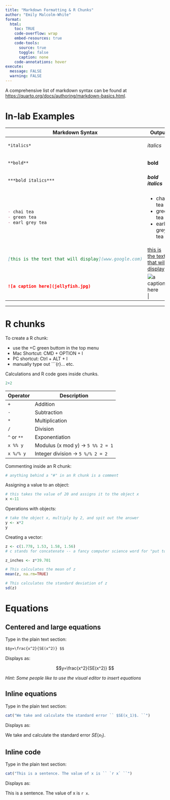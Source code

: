 ```yaml
---
title: "Markdown Formatting & R Chunks"
author: "Emily Malcolm-White"
format:
  html: 
    toc: TRUE
    code-overflow: wrap
    embed-resources: true
    code-tools:
      source: true
      toggle: false
      caption: none
    code-annotations: hover
execute: 
  message: FALSE
  warning: FALSE
---
```


::: {.callout-tip}
A comprehensive list of markdown syntax can be found at [https://quarto.org/docs/authoring/markdown-basics.html](https://quarto.org/docs/authoring/markdown-basics.html). 
:::


# In-lab Examples

+------------------------------------------------------+------------------------------------------------------+
| Markdown Syntax                                      | Output                                               |
+======================================================+======================================================+
| ``` markdown                                         | *italics*                                            |
| *italics*                                            |                                                      |
| ```                                                  |                                                      |
+------------------------------------------------------+------------------------------------------------------+
| ``` markdown                                         | **bold**                                             |
| **bold**                                             |                                                      |
| ```                                                  |                                                      |
+------------------------------------------------------+------------------------------------------------------+
| ``` markdown                                         | ***bold italics***                                   |
| ***bold italics***                                   |                                                      |
| ```                                                  |                                                      |
+------------------------------------------------------+------------------------------------------------------+
| ``` markdown                                         | -   chai tea                                         |
| - chai tea                                           | -   green tea                                        |
| - green tea                                          | -   earl grey tea                                    |
| - earl grey tea                                      |                                                      |
| ```                                                  |                                                      |
+------------------------------------------------------+------------------------------------------------------+
| ``` markdown                                         | [this is the text that will display](www.google.com) |
| [this is the text that will display](www.google.com) |                                                      |
| ```                                                  |                                                      |
+------------------------------------------------------+------------------------------------------------------+
| ``` markdown                                         | ![a caption here](images/jellyfish.jpg)           | 
| ![a caption here](jellyfish.jpg)                     |                                                      |
| ```                                                  |                                                      |
+------------------------------------------------------+------------------------------------------------------+

------------------------------------------------------------------------

# R chunks

:::{.callout-tip}
To create a R chunk:

- use the +C green buttom in the top menu
- Mac Shortcut: CMD + OPTION + I 
- PC shortcut: Ctrl + ALT + I
- manually type out ```{r}... etc. 

:::


Calculations and R code goes inside chunks. 

```r
2+2
```


| Operator  | Description                          |
|-----------|--------------------------------------|
| `+`       | Addition                            |
| `-`       | Subtraction                         |
| `*`       | Multiplication                      |
| `/`       | Division                            |
| `^` or `**` | Exponentiation                     |
| `x %% y`  | Modulus (x mod y) → `5 %% 2 = 1`    |
| `x %/% y` | Integer division → `5 %/% 2 = 2`    |


Commenting inside an R chunk: 

```r
# anything behind a "#" in an R chunk is a comment
```

Assigning a value to an object: 

```r
# this takes the value of 20 and assigns it to the object x
x <-11
```

Operations with objects: 

```r
# take the object x, multiply by 2, and spit out the answer
y <- x*2
y
```

Creating a vector: 

```r
z <- c(1.778, 1.53, 1.58, 1.56)
# c stands for concatenate -- a fancy computer science word for "put together"

z_inches <- z*39.701

# This calculates the mean of z
mean(z, na.rm=TRUE)

# This calculates the standard deviation of z
sd(z)
```

# Equations

## Centered and large equations

Type in the plain text section: 

``` markdown
$$y=\frac{x^2}{SE(x^2)} $$
```

Displays as: 

$$y=\frac{x^2}{SE(x^2)} $$

*Hint: Some people like to use the visual editor to insert equations*

## Inline equations


Type in the plain text section: 

```r
cat("We take and calculate the standard error `` $SE(x_1)$. ``")
```

Displays as: 

We take and calculate the standard error $SE(x_1)$.

## Inline code


Type in the plain text section: 

```r
cat("This is a sentence. The value of x is `` `r x` ``")
```

Displays as: 

This is a sentence. The value of x is `r x`.



